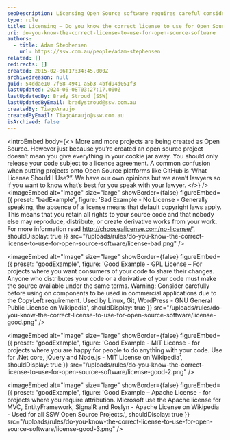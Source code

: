 ```yaml
---
seoDescription: Licensing Open Source software requires careful consideration of the correct license to use, ensuring you retain control and comply with copyright laws.
type: rule
title: Licensing – Do you know the correct license to use for Open Source software?
uri: do-you-know-the-correct-license-to-use-for-open-source-software
authors:
  - title: Adam Stephensen
    url: https://ssw.com.au/people/adam-stephensen
related: []
redirects: []
created: 2015-02-06T17:34:45.000Z
archivedreason: null
guid: 54ddae10-7f68-4941-a5b3-4bfd94d051f3
lastUpdated: 2024-06-08T03:27:17.000Z
lastUpdatedBy: Brady Stroud [SSW]
lastUpdatedByEmail: bradystroud@ssw.com.au
createdBy: TiagoAraujo
createdByEmail: TiagoAraujo@ssw.com.au
isArchived: false
---
```


<introEmbed
  body={<>
More and more projects are being created as Open Source. However just because you’re created an open source project doesn’t mean you give everything in your cookie jar away. You should only release your code subject to a licence agreement. A common confusion when putting projects onto Open Source platforms like GitHub is ‘What License Should I Use?”. We have our own opinions but we aren’t lawyers so if you want to know what’s best for you speak with your lawyer.
  </>}
/>
<imageEmbed
  alt="Image"
  size="large"
  showBorder={false}
  figureEmbed={{
    preset: "badExample",
    figure: 'Bad Example - No License - Generally speaking, the absence of a license means that default copyright laws apply. This means that you retain all rights to your source code and that nobody else may reproduce, distribute, or create derivative works from your work. For more information read        http://choosealicense.com/no-license/',
    shouldDisplay: true
  }}
  src="/uploads/rules/do-you-know-the-correct-license-to-use-for-open-source-software/license-bad.png"
/>

<imageEmbed
  alt="Image"
  size="large"
  showBorder={false}
  figureEmbed={{
    preset: "goodExample",
    figure: 'Good Example - GPL License – For projects where you want consumers of your code to share their changes. Anyone who distributes your code or a derivative of your code must make the source available under the same terms. Warning: Consider carefully before using on components to be used in commercial applications due to the CopyLeft requirement. Used by Linux, Git, WordPress - GNU General Public License on Wikipedia',
    shouldDisplay: true
  }}
  src="/uploads/rules/do-you-know-the-correct-license-to-use-for-open-source-software/license-good.png"
/>

<imageEmbed
  alt="Image"
  size="large"
  showBorder={false}
  figureEmbed={{
    preset: "goodExample",
    figure: 'Good Example - MIT License - for projects where you are happy for people to do anything with your code. Use for .Net core, jQuery and Node.js -        MIT License on Wikipedia',
    shouldDisplay: true
  }}
  src="/uploads/rules/do-you-know-the-correct-license-to-use-for-open-source-software/license-good-2.png"
/>

<imageEmbed
  alt="Image"
  size="large"
  showBorder={false}
  figureEmbed={{
    preset: "goodExample",
    figure: 'Good Example – Apache License - for projects where you require attribution. Microsoft use the Apache license for MVC, EntityFramework, SignalR and Roslyn -        Apache License on Wikipedia -        Used for all SSW Open Source Projects.',
    shouldDisplay: true
  }}
  src="/uploads/rules/do-you-know-the-correct-license-to-use-for-open-source-software/license-good-3.png"
/>

